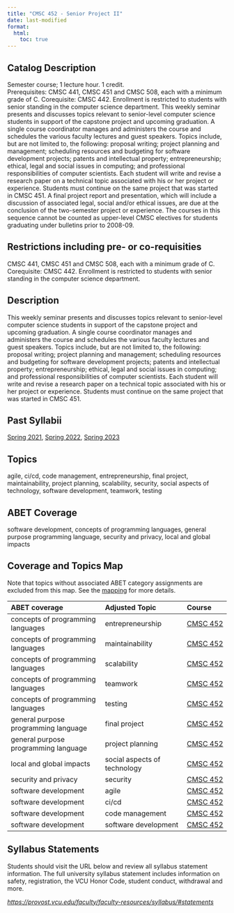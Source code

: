 ```yaml
---
title: "CMSC 452 - Senior Project II"
date: last-modified
format:
  html:
    toc: true
---
```


## Catalog Description

Semester course; 1 lecture hour. 1 credit. Prerequisites: CMSC 441, CMSC 451 and CMSC 508, each with a minimum grade of C. Corequisite: CMSC 442. Enrollment is restricted to students with senior standing in the computer science department. This weekly seminar presents and discusses topics relevant to senior-level computer science students in support of the capstone project and upcoming graduation. A single course coordinator manages and administers the course and schedules the various faculty lectures and guest speakers. Topics include, but are not limited to, the following: proposal writing; project planning and management; scheduling resources and budgeting for software development projects; patents and intellectual property; entrepreneurship; ethical, legal and social issues in computing; and professional responsibilities of computer scientists. Each student will write and revise a research paper on a technical topic associated with his or her project or experience. Students must continue on the same project that was started in CMSC 451. A final project report and presentation, which will include a discussion of associated legal, social and/or ethical issues, are due at the conclusion of the two-semester project or experience. The courses in this sequence cannot be counted as upper-level CMSC electives for students graduating under bulletins prior to 2008-09.


## Restrictions including pre- or co-requisities
 
CMSC 441, CMSC 451 and CMSC 508, each with a minimum grade of C. Corequisite: CMSC 442. Enrollment is restricted to students with senior standing in the computer science department.

## Description

This weekly seminar presents and discusses topics relevant to senior-level computer science students in support of the capstone project and upcoming graduation. A single course coordinator manages and administers the course and schedules the various faculty lectures and guest speakers. Topics include, but are not limited to, the following: proposal writing; project planning and management; scheduling resources and budgeting for software development projects; patents and intellectual property; entrepreneurship; ethical, legal and social issues in computing; and professional responsibilities of computer scientists. Each student will write and revise a research paper on a technical topic associated with his or her project or experience. Students must continue on the same project that was started in CMSC 451. 

## Past Syllabii

<a href='./202120/CMSC_452_Syllabus_Spring_2021.pdf'>Spring 2021</a>, <a href='./202220/CMSC_452_Syllabus_Spring_2022.pdf'>Spring 2022</a>, <a href='./202320/CMSC_452_Syllabus_Spring_2023.pdf'>Spring 2023</a>

## Topics

agile, ci/cd, code management, entrepreneurship, final project, maintainability, project planning, scalability, security, social aspects of technology, software development, teamwork, testing

## ABET Coverage

software development, concepts of programming languages, general purpose programming language, security and privacy, local and global impacts

## Coverage and Topics Map

Note that topics without associated ABET category assignments are excluded from this map.  See the [mapping](https://docs.google.com/spreadsheets/d/1qrN3L7eRLsM-aVMHYaLQN-FMYtrTJf0_h6dLKlUdPkk/edit#gid=338318647) for more details.

ABET coverage                         Adjusted Topic                Course
------------------------------------  ----------------------------  ----------------------------------
concepts of programming languages     entrepreneurship              <a href='CMSC452.qmd'>CMSC 452</a>
concepts of programming languages     maintainability               <a href='CMSC452.qmd'>CMSC 452</a>
concepts of programming languages     scalability                   <a href='CMSC452.qmd'>CMSC 452</a>
concepts of programming languages     teamwork                      <a href='CMSC452.qmd'>CMSC 452</a>
concepts of programming languages     testing                       <a href='CMSC452.qmd'>CMSC 452</a>
general purpose programming language  final project                 <a href='CMSC452.qmd'>CMSC 452</a>
general purpose programming language  project planning              <a href='CMSC452.qmd'>CMSC 452</a>
local and global impacts              social aspects of technology  <a href='CMSC452.qmd'>CMSC 452</a>
security and privacy                  security                      <a href='CMSC452.qmd'>CMSC 452</a>
software development                  agile                         <a href='CMSC452.qmd'>CMSC 452</a>
software development                  ci/cd                         <a href='CMSC452.qmd'>CMSC 452</a>
software development                  code management               <a href='CMSC452.qmd'>CMSC 452</a>
software development                  software development          <a href='CMSC452.qmd'>CMSC 452</a>


## Syllabus Statements

Students should visit the URL below and review all syllabus statement information. The full university syllabus statement includes information on safety, registration, the VCU Honor Code, student conduct, withdrawal and more.

*<https://provost.vcu.edu/faculty/faculty-resources/syllabus/#statements>*



